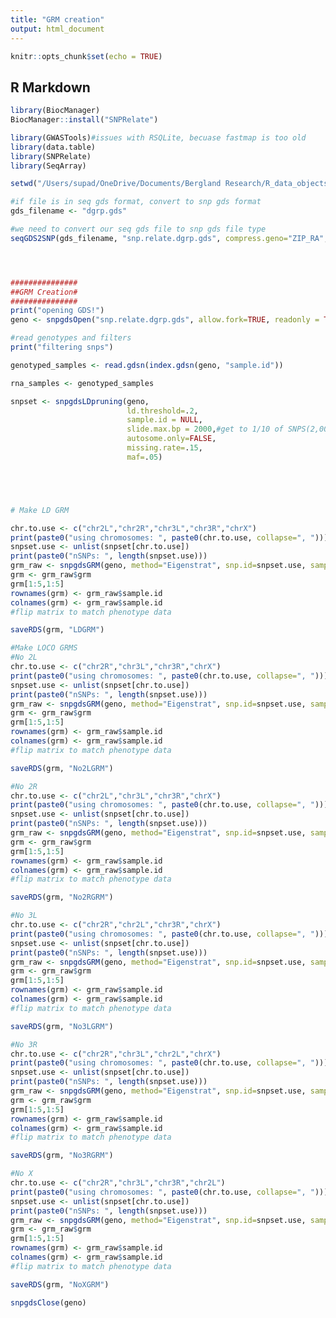 ---
title: "GRM creation"
output: html_document
---

```{r setup, include=FALSE}
knitr::opts_chunk$set(echo = TRUE)
```

## R Markdown

```{r}

library(BiocManager)
BiocManager::install("SNPRelate")

library(GWASTools)#issues with RSQLite, becuase fastmap is too old
library(data.table)
library(SNPRelate)
library(SeqArray)

setwd("/Users/supad/OneDrive/Documents/Bergland Research/R_data_objects/Aug_2022_objects/")

#if file is in seq gds format, convert to snp gds format
gds_filename <- "dgrp.gds"

#we need to convert our seq gds file to snp gds file type
seqGDS2SNP(gds_filename, "snp.relate.dgrp.gds", compress.geno="ZIP_RA", compress.annotation="ZIP_RA", optimize=TRUE, verbose=TRUE)




###############
##GRM Creation#
###############
print("opening GDS!")
geno <- snpgdsOpen("snp.relate.dgrp.gds", allow.fork=TRUE, readonly = TRUE)

#read genotypes and filters
print("filtering snps")

genotyped_samples <- read.gdsn(index.gdsn(geno, "sample.id"))

rna_samples <- genotyped_samples

snpset <- snpgdsLDpruning(geno,
                          ld.threshold=.2,
                          sample.id = NULL,
                          slide.max.bp = 2000,#get to 1/10 of SNPS(2,000), redo loco
                          autosome.only=FALSE,
                          missing.rate=.15,
                          maf=.05)





# Make LD GRM

chr.to.use <- c("chr2L","chr2R","chr3L","chr3R","chrX")
print(paste0("using chromosomes: ", paste0(chr.to.use, collapse=", ")))
snpset.use <- unlist(snpset[chr.to.use])
print(paste0("nSNPs: ", length(snpset.use)))
grm_raw <- snpgdsGRM(geno, method="Eigenstrat", snp.id=snpset.use, sample.id=rna_samples, autosome.only=FALSE, num.thread=1)
grm <- grm_raw$grm
grm[1:5,1:5]
rownames(grm) <- grm_raw$sample.id
colnames(grm) <- grm_raw$sample.id
#flip matrix to match phenotype data

saveRDS(grm, "LDGRM")

#Make LOCO GRMS
#No 2L
chr.to.use <- c("chr2R","chr3L","chr3R","chrX")
print(paste0("using chromosomes: ", paste0(chr.to.use, collapse=", ")))
snpset.use <- unlist(snpset[chr.to.use])
print(paste0("nSNPs: ", length(snpset.use)))
grm_raw <- snpgdsGRM(geno, method="Eigenstrat", snp.id=snpset.use, sample.id=rna_samples, autosome.only=FALSE, num.thread=1)
grm <- grm_raw$grm
grm[1:5,1:5]
rownames(grm) <- grm_raw$sample.id
colnames(grm) <- grm_raw$sample.id
#flip matrix to match phenotype data

saveRDS(grm, "No2LGRM")

#No 2R
chr.to.use <- c("chr2L","chr3L","chr3R","chrX")
print(paste0("using chromosomes: ", paste0(chr.to.use, collapse=", ")))
snpset.use <- unlist(snpset[chr.to.use])
print(paste0("nSNPs: ", length(snpset.use)))
grm_raw <- snpgdsGRM(geno, method="Eigenstrat", snp.id=snpset.use, sample.id=rna_samples, autosome.only=FALSE, num.thread=1)
grm <- grm_raw$grm
grm[1:5,1:5]
rownames(grm) <- grm_raw$sample.id
colnames(grm) <- grm_raw$sample.id
#flip matrix to match phenotype data

saveRDS(grm, "No2RGRM")

#No 3L
chr.to.use <- c("chr2R","chr2L","chr3R","chrX")
print(paste0("using chromosomes: ", paste0(chr.to.use, collapse=", ")))
snpset.use <- unlist(snpset[chr.to.use])
print(paste0("nSNPs: ", length(snpset.use)))
grm_raw <- snpgdsGRM(geno, method="Eigenstrat", snp.id=snpset.use, sample.id=rna_samples, autosome.only=FALSE, num.thread=1)
grm <- grm_raw$grm
grm[1:5,1:5]
rownames(grm) <- grm_raw$sample.id
colnames(grm) <- grm_raw$sample.id
#flip matrix to match phenotype data

saveRDS(grm, "No3LGRM")

#No 3R
chr.to.use <- c("chr2R","chr3L","chr2L","chrX")
print(paste0("using chromosomes: ", paste0(chr.to.use, collapse=", ")))
snpset.use <- unlist(snpset[chr.to.use])
print(paste0("nSNPs: ", length(snpset.use)))
grm_raw <- snpgdsGRM(geno, method="Eigenstrat", snp.id=snpset.use, sample.id=rna_samples, autosome.only=FALSE, num.thread=1)
grm <- grm_raw$grm
grm[1:5,1:5]
rownames(grm) <- grm_raw$sample.id
colnames(grm) <- grm_raw$sample.id
#flip matrix to match phenotype data

saveRDS(grm, "No3RGRM")

#No X
chr.to.use <- c("chr2R","chr3L","chr3R","chr2L")
print(paste0("using chromosomes: ", paste0(chr.to.use, collapse=", ")))
snpset.use <- unlist(snpset[chr.to.use])
print(paste0("nSNPs: ", length(snpset.use)))
grm_raw <- snpgdsGRM(geno, method="Eigenstrat", snp.id=snpset.use, sample.id=rna_samples, autosome.only=FALSE, num.thread=1)
grm <- grm_raw$grm
grm[1:5,1:5]
rownames(grm) <- grm_raw$sample.id
colnames(grm) <- grm_raw$sample.id
#flip matrix to match phenotype data

saveRDS(grm, "NoXGRM")

snpgdsClose(geno)

```

